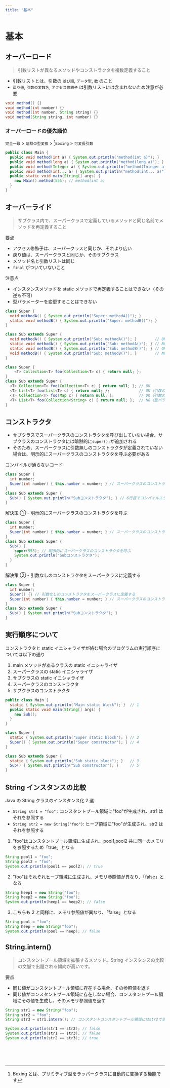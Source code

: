 ```yaml
---
title: "基本"
---
```


# 基本

## オーバーロード

> 引数リストが異なるメソッドやコンストラクタを複数定義すること

- 引数リストとは、引数の `並び順`, `データ型`, `数` のこと
- `戻り値`, `引数の変数名`, `アクセス修飾子` は引数リストには含まれないため注意が必要

```java showLineNumbers copy
void method() {}
void method(int number) {}
void method(int number, String string) {}
void method(String string, int number) {}
```

### オーバーロードの優先順位

`完全一致` > `暗黙の型変換` > [^1]`Boxing` > `可変長引数`<br />

```java showLineNumbers copy
public class Main {
  public void method(int a) { System.out.println("method(int a)"); }         // 1（完全一致）
  public void method(long a) { System.out.println("method(long a)"); }       // 2（暗黙の型変換）
  public void method(Integer a) { System.out.println("method(Integer a)"); } // 3（Boxing）
  public void method(int... a) { System.out.println("method(int... a)"); }   // 4（可変長引数）
  public static void main(String[] args) {
    new Main().method(555); // method(int a)
  }
}
```

## オーバーライド

> サブクラス内で、スーパークラスで定義しているメソッドと同じ名前でメソッドを再定義すること

要点

- アクセス修飾子は、スーパークラスと同じか、それより広い
- 戻り値は、スーパークラスと同じか、そのサブクラス
- メソッド名と引数リストは同じ
- `final` がついていないこと

注意点

- インスタンスメソッドを static メソッドで再定義することはできない（その逆も不可）
- 型パラメーターを変更することはできない

```java showLineNumbers copy {8,10}
class Super {
  void methodA() { System.out.println("Super: methodA()"); }
  static void methodB() { System.out.println("Super: methodB()"); }
}

class Sub extends Super {
  void methodA() { System.out.println("Sub: methodA()"); }        // OK
  static void methodA() { System.out.println("Sub: methodA()"); } // NG（インスタンスメソッドをstaticメソッドで再定義できない）
  static void methodB() { System.out.println("Sub: methodB()"); } // OK
  void methodB() { System.out.println("Sub: methodB()"); }        // NG（staticメソッドをインスタンスメソッドで再定義できない）
}
```

```java showLineNumbers copy {8}
class Super {
    <T> Collection<T> foo(Collection<T> c) { return null; };
}
class Sub extends Super {
  <T> Collection<T> foo(Collection<T> c) { return null; }; // OK
  <T> List<T> foo(List<T> c) { return null; };             // OK（引数の型が異なるため問題ない）
  <T> Collection<T> foo(Map c) { return null; };           // OK（引数の型が異なるため問題ない）
  <T> List<T> foo(Collection<String> c) { return null; };  // NG（型パラメーターは変更できない）
}
```

## コンストラクタ

- サブクラスでスーパークラスのコンストラクタを呼び出していない場合、サブクラスのコンストラクタには暗黙的に`super();`が追加される
- そのため、スーパークラスに引数無しのコンストラクタが定義されていない場合は、明示的にスーパークラスのコンストラクタを呼ぶ必要がある

コンパイルが通らないコード

```java showLineNumbers copy
class Super {
  int number;
  Super(int number) { this.number = number; } // スーパークラスのコンストラクタ定義
}
class Sub extends Super {
  Sub() { System.out.println("Subコンストラクタ"); } // 6行目でコンパイルエラー発生
}
```

解決策 ① - 明示的にスーパークラスのコンストラクタを呼ぶ

```java showLineNumbers copy {7}
class Super {
  int number;
  Super(int number) { this.number = number; } // スーパークラスのコンストラクタ定義
}
class Sub extends Super {
  Sub() {
    super(555); // 明示的にスーパークラスのコンストラクタを呼ぶ
    System.out.println("Subコンストラクタ");
  }
}
```

解決策 ② - 引数なしのコンストラクタをスーパークラスに定義する

```java showLineNumbers copy {3}
class Super {
  int number;
  Super() {} // 引数なしのコンストラクタをスーパークラスに定義する
  Super(int number) { this.number = number; } // スーパークラスのコンストラクタ定義
}
class Sub extends Super {
  Sub() { System.out.println("Subコンストラクタ"); }
}
```

## 実行順序について

コンストラクタと static イニシャライザが絡む場合のプログラムの実行順序については以下の通り

1. main メソッドがあるクラスの static イニシャライザ
2. スーパークラスの static イニシャライザ
3. サブクラスの static イニシャライザ
4. スーパークラスのコンストラクタ
5. サブクラスのコンストラクタ

```java showLineNumbers copy {2,9-10,14-15}
public class Main {
  static { System.out.println("Main static block"); }  // 1
  public static void main(String[] args) {
    new Sub();
  }
}

class Super {
  static { System.out.println("Super static block"); } // 2
  Super() { System.out.println("Super constructor"); } // 4
}

class Sub extends Super {
  static { System.out.println("Sub static block"); }   // 3
  Sub() { System.out.println("Sub constructor"); }     // 5
}
```

## String インスタンスの比較

Java の String クラスのインスタンス化 2 選

- `String str1 = "foo"` : コンスタントプール領域に"foo"が生成され、str1 はそれを参照する
- `String str2 = new String("foo")`: ヒープ領域に"foo"が生成され、str2 はそれを参照する

1. "foo"はコンスタントプール領域に生成され、pool1,pool2 共に同一のメモリを参照するため「true」となる

```java showLineNumbers copy
String pool1 = "foo";
String pool2 = "foo";
System.out.println(pool1 == pool2); // true
```

2. "foo"はそれぞれヒープ領域に生成され、メモリ参照値が異なり、「false」となる

```java showLineNumbers copy
String heep1 = new String("foo");
String heep2 = new String("foo");
System.out.println(heep1 == heep2); // false
```

3. こちらも 2 と同様に、メモリ参照値が異なり、「false」となる

```java showLineNumbers copy
String pool = "foo";
String heep = new String("foo");
System.out.println(pool == heep); // false
```

## String.intern()

> コンスタントプール領域を拡張するメソッド。String インスタンスの比較の文脈で出題される傾向が高いです。

要点

- 同じ値がコンスタントプール領域に存在する場合、その参照値を返す
- 同じ値がコンスタントプール領域に存在しない場合、コンスタントプール領域にその値を生成し、そのメモリ参照値を返す

```java showLineNumbers copy {3}
String str1 = new String("foo");
String str2 = "foo";
String str3 = str1.intern(); // コンスタントコンスタントプール領域にはstr2で生成した"foo"が存在するため、str2が参照してる"foo"のメモリ参照値が返る

System.out.println(str1 == str2); // false
System.out.println(str1 == str3); // false
System.out.println(str2 == str3); // true
```

<br />
<br />
<br />

[^1]: Boxing とは、プリミティブ型をラッパークラスに自動的に変換する機能です
